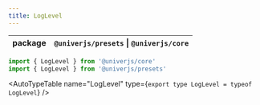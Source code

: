 ```yaml
---
title: LogLevel
---
```


| package | `@univerjs/presets` \| `@univerjs/core` |
| --- | --- |

```typescript
import { LogLevel } from '@univerjs/core'
import { LogLevel } from '@univerjs/presets'
```

<AutoTypeTable
  name="LogLevel"
  type={`
    export type LogLevel = typeof LogLevel
  `}
/>
